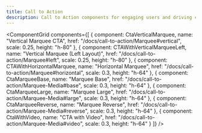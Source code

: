 ```yaml
---
title: Call to Action
description: Call to Action components for engaging users and driving conversions
---
```




<ComponentGrid 
  components={[
    {
      component: CtaVerticalMarquee,
      name: "Vertical Marquee CTA",
      href: "/docs/call-to-action/Marquee#vertical",
      scale: 0.25,
      height: "h-80"
    },
    {
      component: CTAWithVerticalMarqueeLeft,
      name: "Vertical Marquee (Left Layout)",
      href: "/docs/call-to-action/Marquee#left",
      scale: 0.25,
      height: "h-80"
    },
    {
      component: CTAWithHorizontalMarquee,
      name: "Horizontal Marquee",
      href: "/docs/call-to-action/Marquee#horizontal",
      scale: 0.3,
      height: "h-64"
    },
    {
      component: CtaMarqueeBase,
      name: "Marquee Base",
      href: "/docs/call-to-action/Marquee-Media#base",
      scale: 0.3,
      height: "h-64"
    },
    {
      component: CtaMarqueeLarge,
      name: "Marquee Large",
      href: "/docs/call-to-action/Marquee-Media#large",
      scale: 0.3,
      height: "h-64"
    },
    {
      component: CtaMarqueeReverse,
      name: "Marquee Reverse",
      href: "/docs/call-to-action/Marquee-Media#reverse",
      scale: 0.3,
      height: "h-64"
    },
    {
      component: CtaWithVideo,
      name: "CTA with Video",
      href: "/docs/call-to-action/Marquee-Media#video",
      scale: 0.3,
      height: "h-64"
    }
  ]}
/>